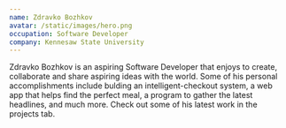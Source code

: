 ```yaml
---
name: Zdravko Bozhkov
avatar: /static/images/hero.png
occupation: Software Developer
company: Kennesaw State University
---
```


Zdravko Bozhkov is an aspiring Software Developer that enjoys to create, collaborate and share aspiring ideas with the world. Some of his personal accomplishments include bulding an intelligent-checkout system, a web app that helps find the perfect meal, a program to gather the latest headlines, and much more. Check out some of his latest work in the projects tab.
